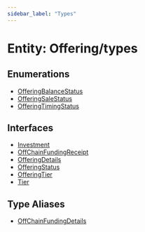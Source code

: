 ```yaml
---
sidebar_label: "Types"
---
```


# Entity: Offering/types

## Enumerations

- [OfferingBalanceStatus](enumerations/OfferingBalanceStatus.mdx)
- [OfferingSaleStatus](enumerations/OfferingSaleStatus.mdx)
- [OfferingTimingStatus](enumerations/OfferingTimingStatus.mdx)

## Interfaces

- [Investment](interfaces/Investment.mdx)
- [OffChainFundingReceipt](interfaces/OffChainFundingReceipt.mdx)
- [OfferingDetails](interfaces/OfferingDetails.mdx)
- [OfferingStatus](interfaces/OfferingStatus.mdx)
- [OfferingTier](interfaces/OfferingTier.mdx)
- [Tier](interfaces/Tier.mdx)

## Type Aliases

- [OffChainFundingDetails](type-aliases/OffChainFundingDetails.mdx)
